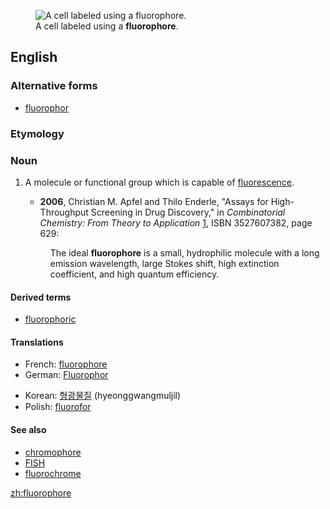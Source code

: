 [[Image:FISH 13 21.jpg|thumb|A cell labeled using a '''fluorophore'''.]]
==English==
===Alternative forms===
*[[fluorophor]]

===Etymology===

{{prefix|fluoro-|-phore}}



===Noun===
{{en-noun}}
{{wikipedia}}

#{{biochemistry}} A molecule or functional group which is capable of [[fluorescence]].
#*'''2006''', Christian M. Apfel and Thilo Enderle, "Assays for High-Throughput Screening in Drug Discovery," in ''Combinatorial Chemistry: From Theory to Application'' [http://books.google.com/books?id=LJHUbaMr1usC], ISBN 3527607382, page 629:
#:The ideal '''fluorophore''' is a small, hydrophilic molecule with a long emission wavelength, large Stokes shift, high extinction coefficient, and high quantum efficiency.

====Derived terms====
*[[fluorophoric]]
====Translations====
{{trans-top|molecule capable of fluorescence}}
*French: [[fluorophore]] {{m}}
*German: [[Fluorophor]] {{m}}
{{trans-mid}}
*Korean: [[형광물질]] (hyeonggwangmuljil)
*Polish: [[fluorofor]] 
{{trans-bottom}}

====See also====
*[[chromophore]]
*[[FISH]]
*[[fluorochrome]]

[[zh:fluorophore]]